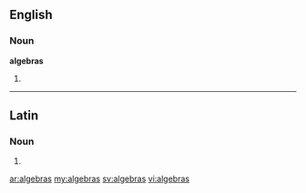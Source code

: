 ==English==

===Noun===
'''algebras'''

# {{plural of|[[algebra]]}}

----

==Latin==

===Noun===
{{la-noun-form|algebrās}}

# {{inflection of|algebra|algebra|acc|p|lang=la}}

[[ar:algebras]]
[[my:algebras]]
[[sv:algebras]]
[[vi:algebras]]
